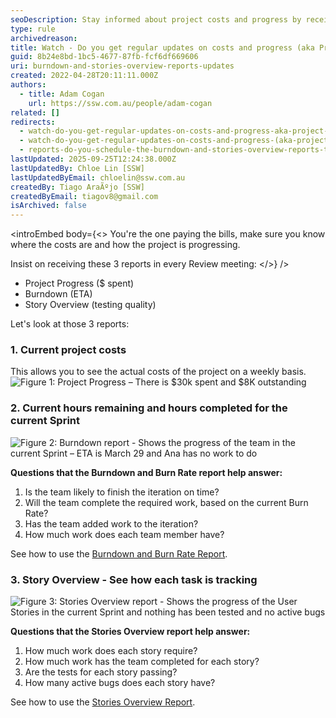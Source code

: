```yaml
---
seoDescription: Stay informed about project costs and progress by receiving regular updates on actual spend, ETA, and testing quality.
type: rule
archivedreason:
title: Watch - Do you get regular updates on costs and progress (aka Project Progress, Burndown, etc.)?
guid: 8b24e8bd-1bc5-4677-87fb-fcf6df669606
uri: burndown-and-stories-overview-reports-updates
created: 2022-04-28T20:11:11.000Z
authors:
  - title: Adam Cogan
    url: https://ssw.com.au/people/adam-cogan
related: []
redirects:
  - watch-do-you-get-regular-updates-on-costs-and-progress-aka-project-progress-burndown-etc
  - watch-do-you-get-regular-updates-on-costs-and-progress-(aka-project-progress-burndown-etc-)
  - reports-do-you-schedule-the-burndown-and-stories-overview-reports-to-be-emailed-to-the-team-every-day
lastUpdated: 2025-09-25T12:24:38.000Z
lastUpdatedBy: Chloe Lin [SSW]
lastUpdatedByEmail: chloelin@ssw.com.au
createdBy: Tiago AraÃºjo [SSW]
createdByEmail: tiagov8@gmail.com
isArchived: false
---
```


<introEmbed
  body={<>
You're the one paying the bills, make sure you know where the costs are and how the project is progressing.

Insist on receiving these 3 reports in every Review meeting:
  </>}
/>
* Project Progress ($ spent)
* Burndown (ETA)
* Story Overview (testing quality)

Let's look at those 3 reports:

### 1. Current project costs

This allows you to see the actual costs of the project on a weekly basis.
![Figure 1: Project Progress – There is $30k spent and $8K outstanding](/project-progress-capture.jpg)

### 2. Current hours remaining and hours completed for the current Sprint

![Figure 2: Burndown report - Shows the progress of the team in the current Sprint – ETA is March 29 and Ana has no work to do](/burndown.jpg)

**Questions that the Burndown and Burn Rate report help answer:**

1. Is the team likely to finish the iteration on time?
2. Will the team complete the required work, based on the current Burn Rate?
3. Has the team added work to the iteration?
4. How much work does each team member have?

See how to use the [Burndown and Burn Rate Report]([https://docs.microsoft.com/en-us/previous-versions/dd380678(v=vs.100?WT.mc_id=DT-MVP-33518)?redirectedfrom=MSDN](https://docs.microsoft.com/en-us/previous-versions/dd380678(v=vs.100?WT.mc_id=DT-MVP-33518)?redirectedfrom=MSDN)).

### 3. Story Overview - See how each task is tracking

![Figure 3: Stories Overview report - Shows the progress of the User Stories in the current Sprint and nothing has been tested and no active bugs](/stories-overview.jpg)

**Questions that the Stories Overview report help answer:**

1. How much work does each story require?
2. How much work has the team completed for each story?
3. Are the tests for each story passing?
4. How many active bugs does each story have?

See how to use the [Stories Overview Report]([https://docs.microsoft.com/en-us/previous-versions/dd380648(v=vs.100?WT.mc_id=DT-MVP-33518)?redirectedfrom=MSDN](https://docs.microsoft.com/en-us/previous-versions/dd380648(v=vs.100?WT.mc_id=DT-MVP-33518)?redirectedfrom=MSDN)).
